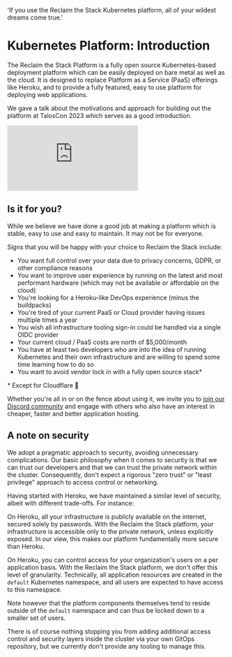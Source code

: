   'If you use the Reclaim the Stack Kubernetes platform, all of your wildest dreams come true.'

# Kubernetes Platform: Introduction

The Reclaim the Stack Platform is a fully open source Kubernetes-based deployment platform which can be easily deployed on bare metal as well as the cloud. It is designed to replace Platform as a Service (PaaS) offerings like Heroku, and to provide a fully featured, easy to use platform for deploying web applications.

We gave a talk about the motivations and approach for building out the platform at TalosCon 2023 which serves as a good introduction.

<iframe className="aspect-video w-full" src="https://www.youtube.com/embed/xhXMnFHwzF0" title="YouTube video player" frameBorder="0" allow="accelerometer; autoplay; clipboard-write; encrypted-media; gyroscope; picture-in-picture; web-share" allowFullScreen></iframe>

## Is it for you?

While we believe we have done a good job at making a platform which is stable, easy to use and easy to maintain. It may not be for everyone.

Signs that you will be happy with your choice to Reclaim the Stack include:

- You want full control over your data due to privacy concerns, GDPR, or other compliance reasons
- You want to improve user experience by running on the latest and most performant hardware (which may not be available or affordable on the cloud)
- You're looking for a Heroku-like DevOps experience (minus the buildpacks)
- You're tired of your current PaaS or Cloud provider having issues multiple times a year
- You wish all infrastructure tooling sign-in could be handled via a single OIDC provider
- Your current cloud / PaaS costs are north of $5,000/month
- You have at least two developers who are into the idea of running Kubernetes and their own infrastructure and are willing to spend some time learning how to do so
- You want to avoid vendor lock in with a fully open source stack*

<p className="text-2xs text-stone-500">* Except for Cloudflare 🙈</p>

Whether you're all in or on the fence about using it, we invite you to [join our Discord community](https://discord.gg/v23eA4FMPC) and engage with others who also have an interest in cheaper, faster and better application hosting.

## A note on security

We adopt a pragmatic approach to security, avoiding unnecessary complications. Our basic philosophy when it comes to security is that we can trust our developers and that we can trust the private network within the cluster. Consequently, don't expect a rigorous "zero trust" or "least privilege" approach to access control or networking.

Having started with Heroku, we have maintained a similar level of security, albeit with different trade-offs. For instance:

On Heroku, all your infrastructure is publicly available on the internet, secured solely by passwords. With the Reclaim the Stack platform, your infrastructure is accessible only to the private network, unless explicitly exposed. In our view, this makes our platform fundamentally more secure than Heroku.

On Heroku, you can control access for your organization's users on a per application basis. With the Reclaim the Stack platform, we don't offer this level of granularity. Technically, all application resources are created in the `default` Kubernetes namespace, and all users are expected to have access to this namespace.

Note however that the platform components themselves tend to reside outside of the `default` namespace and can thus be locked down to a smaller set of users.

There is of course nothing stopping you from adding additional access control and security layers inside the cluster via your own GitOps repository, but we currently don't provide any tooling to manage this.
